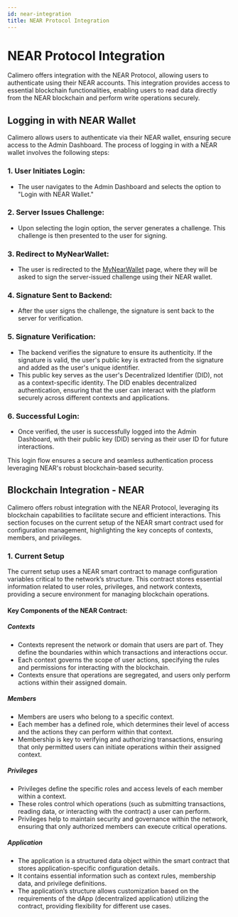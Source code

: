 ```yaml
---
id: near-integration
title: NEAR Protocol Integration
---
```


# NEAR Protocol Integration

Calimero offers integration with the NEAR Protocol, allowing users to authenticate using their NEAR accounts. This integration provides access to essential blockchain functionalities, enabling users to read data directly from the NEAR blockchain and perform write operations securely.

## Logging in with NEAR Wallet

Calimero allows users to authenticate via their NEAR wallet, ensuring secure access to the Admin Dashboard. The process of logging in with a NEAR wallet involves the following steps:

### 1. User Initiates Login:
- The user navigates to the Admin Dashboard and selects the option to "Login with NEAR Wallet."

### 2. Server Issues Challenge:
- Upon selecting the login option, the server generates a challenge. This challenge is then presented to the user for signing.

### 3. Redirect to MyNearWallet:
- The user is redirected to the [MyNearWallet](https://mynearwallet.com/) page, where they will be asked to sign the server-issued challenge using their NEAR wallet.

### 4. Signature Sent to Backend:
- After the user signs the challenge, the signature is sent back to the server for verification.

### 5. Signature Verification:
- The backend verifies the signature to ensure its authenticity. If the signature is valid, the user's public key is extracted from the signature and added as the user's unique identifier.
- This public key serves as the user's Decentralized Identifier (DID), not as a context-specific identity. The DID enables decentralized authentication, ensuring that the user can interact with the platform securely across different contexts and applications.

### 6. Successful Login:
- Once verified, the user is successfully logged into the Admin Dashboard, with their public key (DID) serving as their user ID for future interactions.

This login flow ensures a secure and seamless authentication process leveraging NEAR's robust blockchain-based security.

## Blockchain Integration - NEAR

Calimero offers robust integration with the NEAR Protocol, leveraging its blockchain capabilities to facilitate secure and efficient interactions. This section focuses on the current setup of the NEAR smart contract used for configuration management, highlighting the key concepts of contexts, members, and privileges.

### 1. Current Setup

The current setup uses a NEAR smart contract to manage configuration variables critical to the network’s structure. This contract stores essential information related to user roles, privileges, and network contexts, providing a secure environment for managing blockchain operations.

#### Key Components of the NEAR Contract:

##### **Contexts**
- Contexts represent the network or domain that users are part of. They define the boundaries within which transactions and interactions occur.
- Each context governs the scope of user actions, specifying the rules and permissions for interacting with the blockchain.
- Contexts ensure that operations are segregated, and users only perform actions within their assigned domain.

##### **Members**
- Members are users who belong to a specific context. 
- Each member has a defined role, which determines their level of access and the actions they can perform within that context.
- Membership is key to verifying and authorizing transactions, ensuring that only permitted users can initiate operations within their assigned context.

##### **Privileges**
- Privileges define the specific roles and access levels of each member within a context.
- These roles control which operations (such as submitting transactions, reading data, or interacting with the contract) a user can perform.
- Privileges help to maintain security and governance within the network, ensuring that only authorized members can execute critical operations.

##### **Application**
- The application is a structured data object within the smart contract that stores application-specific configuration details.
- It contains essential information such as context rules, membership data, and privilege definitions.
- The application’s structure allows customization based on the requirements of the dApp (decentralized application) utilizing the contract, providing flexibility for different use cases.

